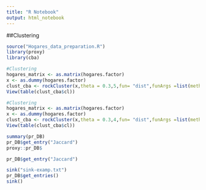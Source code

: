 ```yaml
---
title: "R Notebook"
output: html_notebook
---
```



##Clustering
```r
source("Hogares_data_preparation.R")
library(proxy)
library(cba)
```


```r
#Clustering
hogares_matrix <- as.matrix(hogares.factor)
x <- as.dummy(hogares.factor)
clust_cba <- rockCluster(x,theta = 0.3,5,fun= "dist",funArgs =list(method = "Jaccard") )
View(table(clust_cba$cl))
```


```r
#Clustering
hogares_matrix <- as.matrix(hogares.factor)
x <- as.dummy(hogares.factor)
clust_cba <- rockCluster(x,theta = 0.3,4,fun= "dist",funArgs =list(method = "Kulczynski1") )
View(table(clust_cba$cl))
```

```r

summary(pr_DB)
pr_DB$get_entry("Jaccard")
proxy::pr_DB$
```

```r
pr_DB$get_entry("Jaccard")
```
```r
sink("sink-examp.txt")
pr_DB$get_entries()
sink()
```

